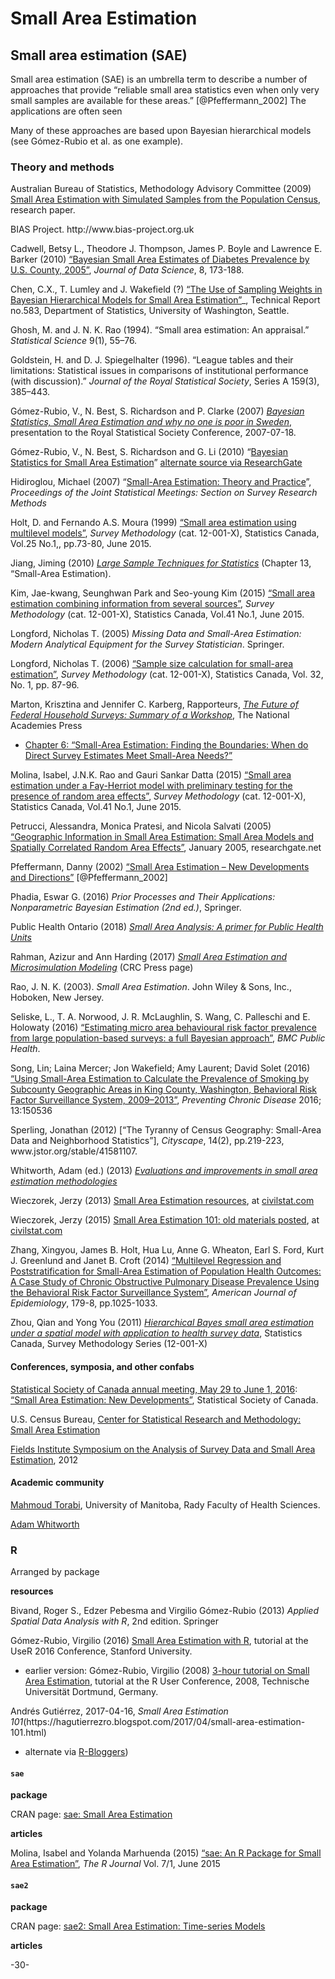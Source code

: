 # Small Area Estimation  {#sae}

## Small area estimation (SAE)

Small area estimation (SAE) is an umbrella term to describe a number of approaches that provide "reliable small area statistics even when only very small samples are available for these areas." [@Pfeffermann_2002] The applications are often seen 

Many of these approaches are based upon Bayesian hierarchical models (see Gómez-Rubio et al. as one example).


### Theory and methods

Australian Bureau of Statistics, Methodology Advisory Committee (2009) [Small Area Estimation with Simulated Samples from the Population Census](http://www.abs.gov.au/ausstats/abs@.nsf/mf/1352.0.55.106), research paper.

BIAS Project. http://www.bias-project.org.uk

Cadwell, Betsy L., Theodore J. Thompson, James P. Boyle and Lawrence E. Barker (2010) ["Bayesian Small Area Estimates of Diabetes Prevalence by U.S. County, 2005"](https://www.google.ca/url?sa=t&rct=j&q=&esrc=s&source=web&cd=1&cad=rja&uact=8&ved=0ahUKEwisj47SqsvPAhUUHGMKHa-9AB4QFggeMAA&url=http%3A%2F%2Fwww.jds-online.com%2Ffile_download%2F239%2FJDS-650.pdf&usg=AFQjCNG9xh-s5GcntozTl2vf-zWoNVFhKQ&sig2=hRZklC7V_USYwmbZdXzW4Q), _Journal of Data Science_, 8, 173-188.

Chen, C.X., T. Lumley and J. Wakefield (?) ["The Use of Sampling Weights in Bayesian Hierarchical Models for Small Area Estimation"](https://www.stat.washington.edu/research/reports/2011/tr583.pdf)_, Technical Report no.583, Department of Statistics, University of Washington, Seattle.

Ghosh, M. and J. N. K. Rao (1994). "Small area estimation: An appraisal." _Statistical Science_ 9(1), 55–76.

Goldstein, H. and D. J. Spiegelhalter (1996). "League tables and their limitations: Statistical issues in comparisons of institutional performance (with discussion)." _Journal of the Royal Statistical Society_, Series A 159(3), 385–443.



Gómez-Rubio, V., N. Best, S. Richardson and P. Clarke (2007) [_Bayesian Statistics, Small Area Estimation and why no one is poor in Sweden_](http://www.bias-project.org.uk/papers/RSS07.pdf), presentation to the Royal Statistical Society Conference, 2007-07-18.


Gómez-Rubio, V., N. Best, S. Richardson and G. Li (2010) "[Bayesian Statistics for Small Area Estimation](http://www.bias-project.org.uk/papers/BayesianSAE.pdf)" [alternate source via ResearchGate](https://www.researchgate.net/publication/228918362_Bayesian_Statistics_Small_Area_Estimation)

Hidiroglou, Michael (2007) "[Small-Area Estimation: Theory and Practice](https://ww2.amstat.org/sections/srms/Proceedings/y2007/Files/JSM2007-000789.pdf)", _Proceedings of the Joint Statistical Meetings: Section on Survey Research Methods_

Holt, D. and Fernando A.S. Moura (1999) ["Small area estimation using multilevel models"](http://www5.statcan.gc.ca/olc-cel/olc.action?ObjId=12-001-X19990014714&ObjType=47&lang=en), _Survey Methodology_ (cat. 12-001-X), Statistics Canada, Vol.25 No.1,, pp.73-80, June 2015.

Jiang, Jiming (2010) [_Large Sample Techniques for Statistics_](https://link.springer.com/chapter/10.1007%2F978-1-4419-6827-2_13) (Chapter 13, "Small-Area Estimation).

Kim, Jae-kwang, Seunghwan Park and Seo-young Kim (2015) ["Small area estimation combining information from several sources"](http://www.statcan.gc.ca/pub/12-001-x/2015001/article/14150-eng.pdf), _Survey Methodology_ (cat. 12-001-X), Statistics Canada, Vol.41 No.1, June 2015.

Longford, Nicholas T. (2005) _Missing Data and Small-Area Estimation: Modern Analytical Equipment for the Survey Statistician_. Springer.

Longford, Nicholas T. (2006) ["Sample size calculation for small-area estimation"](http://www5.statcan.gc.ca/olc-cel/olc.action?ObjId=12-001-X20060019259&ObjType=47&lang=en), _Survey Methodology_ (cat. 12-001-X), Statistics Canada, Vol. 32, No. 1, pp. 87-96.

Marton, Krisztina and Jennifer C. Karberg, Rapporteurs, [_The Future of Federal Household Surveys: Summary of a Workshop_](https://www.nap.edu/read/13174/chapter/1), The National Academies Press

* [Chapter 6: "Small-Area Estimation: Finding the Boundaries: When do Direct Survey Estimates Meet Small-Area Needs?"](https://www.nap.edu/read/13174/chapter/7)

Molina, Isabel, J.N.K. Rao and Gauri Sankar Datta (2015) ["Small area estimation under a Fay-Herriot model with preliminary testing for the presence of random area effects"](http://www.statcan.gc.ca/pub/12-001-x/2015001/article/14161-eng.htm), _Survey Methodology_ (cat. 12-001-X), Statistics Canada, Vol.41 No.1, June 2015.

Petrucci, Alessandra, Monica Pratesi, and Nicola Salvati (2005) ["Geographic Information in Small Area Estimation: Small Area Models and Spatially Correlated Random Area Effects"](https://www.researchgate.net/publication/228758984_Geographic_Information_in_Small_Area_Estimation_Small_Area_Models_and_Spatially_Correlated_Random_Area_Effects), January 2005, researchgate.net

Pfeffermann, Danny (2002) ["Small Area Estimation – New Developments and Directions"](https://core.ac.uk/download/pdf/30120.pdf) [@Pfeffermann_2002]

Phadia, Eswar G. (2016) _Prior Processes and Their Applications: Nonparametric Bayesian Estimation (2nd ed.)_, Springer.

Public Health Ontario (2018) [_Small Area Analysis: A primer for Public Health Units_](https://www.publichealthontario.ca/-/media/documents/saa-guidance.pdf?la=en)

Rahman, Azizur and Ann Harding (2017) [_Small Area Estimation and Microsimulation Modeling_](https://www.crcpress.com/Small-Area-Estimation-and-Microsimulation-Modeling/Rahman-Harding/p/book/9781482260724) (CRC Press page)

Rao, J. N. K. (2003). _Small Area Estimation_. John Wiley & Sons, Inc., Hoboken, New Jersey.

Seliske, L., T. A. Norwood, J. R. McLaughlin, S. Wang, C. Palleschi and E. Holowaty (2016) ["Estimating micro area behavioural risk factor prevalence from large population-based surveys: a full Bayesian approach"](https://bmcpublichealth.biomedcentral.com/articles/10.1186/s12889-016-3144-4), _BMC Public Health_.

Song, Lin; Laina Mercer; Jon Wakefield; Amy Laurent; David Solet (2016) ["Using Small-Area Estimation to Calculate the Prevalence of Smoking by Subcounty Geographic Areas in King County, Washington, Behavioral Risk Factor Surveillance System, 2009–2013"](https://www.cdc.gov/pcd/issues/2016/15_0536.htm), _Preventing Chronic Disease_ 2016; 13:150536

Sperling, Jonathan (2012) ["The Tyranny of Census Geography: Small-Area Data and Neighborhood Statistics"], _Cityscape_, 14(2), pp.219-223, www.jstor.org/stable/41581107.

Whitworth, Adam (ed.) (2013) [_Evaluations and improvements in small area estimation methodologies_](http://eprints.ncrm.ac.uk/3210/)

Wieczorek, Jerzy (2013) [Small Area Estimation resources](http://civilstat.com/2013/02/small-area-estimation-resources/), at [civilstat.com](http://civilstat.com/)

Wieczorek, Jerzy (2015) [Small Area Estimation 101: old materials posted](http://civilstat.com/2015/04/small-area-estimation-101-old-materials-posted/), at [civilstat.com](http://civilstat.com/)



Zhang, Xingyou, James B. Holt, Hua Lu, Anne G. Wheaton, Earl S. Ford, Kurt J. Greenlund and Janet B. Croft (2014) ["Multilevel Regression and Poststratification for Small-Area Estimation of Population Health Outcomes: A Case Study of Chronic Obstructive Pulmonary Disease Prevalence Using the Behavioral Risk Factor Surveillance System"](http://aje.oxfordjournals.org/content/179/8/1025), _American Journal of Epidemiology_, 179-8, pp.1025-1033.


Zhou, Qian and Yong You (2011) [_Hierarchical Bayes small area estimation under a spatial model with application to health survey data_](http://www5.statcan.gc.ca/olc-cel/olc.action?ObjId=12-001-X201100111445&ObjType=47&lang=en), Statistics Canada, Survey Methodology Series (12-001-X)


#### Conferences, symposia, and other confabs

[Statistical Society of Canada annual meeting, May 29 to June 1, 2016](https://ssc.ca/en/session-schedule-monday-may-30-2016#D1-I1):  ["Small Area Estimation: New Developments"](https://ssc.ca/en/2016-small-area-estimation-new-developments), Statistical Society of Canada.

U.S. Census Bureau, [Center for Statistical Research and Methodology: Small Area Estimation](https://www.census.gov/srd/csrm/SmallArea.html)

[Fields Institute Symposium on the Analysis of Survey Data and Small Area Estimation](https://www.fields.utoronto.ca/programs/scientific/11-12/surveydata/abstracts.html), 2012


#### Academic community

[Mahmoud Torabi](http://umanitoba.ca/faculties/health_sciences/medicine/units/chs/faculty_and_staff/4837.html), University of Manitoba, Rady Faculty of Health Sciences.

[Adam Whitworth](https://www.sheffield.ac.uk/geography/staff/whitworth_adam/ncrm)


### R

Arranged by package

**resources**

Bivand, Roger S., Edzer Pebesma and Virgilio Gómez-Rubio (2013) _Applied Spatial Data Analysis with R_, 2nd edition. Springer

Gómez-Rubio, Virgilio (2016) [Small Area Estimation with R](http://user2016.org/tutorials/16.html), tutorial at the UseR 2016 Conference,  Stanford University.

* earlier version: Gómez-Rubio, Virgilio (2008) [3-hour tutorial on Small Area Estimation](http://www.bias-project.org.uk/SAE_tutorial/), tutorial at the R User Conference, 2008, Technische Universität Dortmund, Germany.

Andrés Gutiérrez, 2017-04-16, _Small Area Estimation 101_(https://hagutierrezro.blogspot.com/2017/04/small-area-estimation-101.html) 

* alternate via [R-Bloggers](https://www.r-bloggers.com/small-area-estimation-101/))

#### `sae`

**package**

CRAN page: [sae: Small Area Estimation](https://cran.r-project.org/package=sae)

**articles**

Molina, Isabel and Yolanda Marhuenda (2015) ["sae: An R Package for Small Area Estimation"](https://journal.r-project.org/archive/2015-1/molina-marhuenda.pdf), _The R Journal_ Vol. 7/1, June 2015

#### `sae2`

**package**

CRAN page: [sae2: Small Area Estimation: Time-series Models](https://cran.r-project.org/package=sae2)

**articles**




-30-
